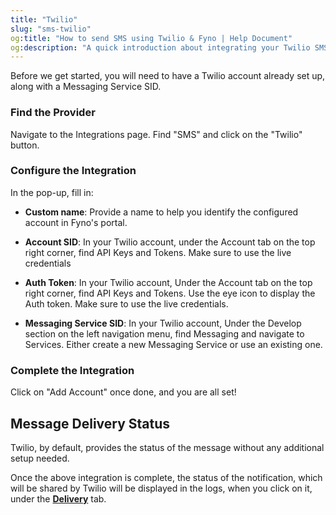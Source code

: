 ```yaml
---
title: "Twilio"
slug: "sms-twilio"
og:title: "How to send SMS using Twilio & Fyno | Help Document"
og:description: "A quick introduction about integrating your Twilio SMS account into Fyno."
---
```


Before we get started, you will need to have a Twilio account already set up, along with a Messaging Service SID.

<Steps>

### Find the Provider

Navigate to the Integrations page. Find "SMS" and click on the "Twilio" button.

### Configure the Integration

In the pop-up, fill in:

-   **Custom name**: Provide a name to help you identify the configured account in Fyno's portal.

-   **Account SID**: In your Twilio account, under the Account tab on the top right corner, find API Keys and Tokens. Make sure to use the live credentials

-   **Auth Token**: In your Twilio account, Under the Account tab on the top right corner, find API Keys and Tokens. Use the eye icon to display the Auth token. Make sure to use the live credentials.

-   **Messaging Service SID**: In your Twilio account, Under the Develop section on the left navigation menu, find Messaging and navigate to Services. Either create a new Messaging Service or use an existing one.

### Complete the Integration

Click on "Add Account" once done, and you are all set!

</Steps>

## Message Delivery Status

Twilio, by default, provides the status of the message without any additional setup needed.

Once the above integration is complete, the status of the notification, which will be shared by Twilio will be displayed in the logs, when you click on it, under the **[Delivery](./log-details-delivery)** tab.
